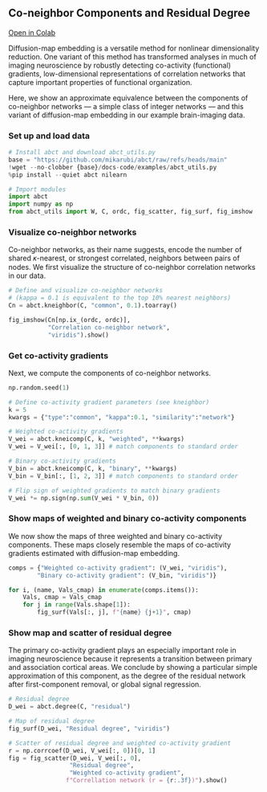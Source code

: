 ## Co-neighbor Components and Residual Degree

[Open in Colab](https://colab.research.google.com/github/mikarubi/abct/blob/main/docs-code/examples/4_kneicomp.ipynb){.btn .btn-dark .btn-sm}

Diffusion-map embedding is a versatile method for nonlinear dimensionality reduction. One variant of this method has transformed analyses in much of imaging neuroscience by robustly detecting co-activity (functional) gradients, low-dimensional representations of correlation networks that capture important properties of functional organization.

Here, we show an approximate equivalence between the components of co-neighbor networks --- a simple class of integer networks --- and this variant of diffusion-map embedding in our example brain-imaging data.

### Set up and load data

```python

# Install abct and download abct_utils.py
base = "https://github.com/mikarubi/abct/raw/refs/heads/main"
!wget --no-clobber {base}/docs-code/examples/abct_utils.py
%pip install --quiet abct nilearn

# Import modules
import abct
import numpy as np
from abct_utils import W, C, ordc, fig_scatter, fig_surf, fig_imshow

```

### Visualize co-neighbor networks

Co-neighbor networks, as their name suggests, encode the number of shared 𝜅-nearest, or strongest correlated, neighbors between pairs of nodes. We first visualize the structure of co-neighbor correlation networks in our data.

```python

# Define and visualize co-neighbor networks
# (kappa = 0.1 is equivalent to the top 10% nearest neighbors)
Cn = abct.kneighbor(C, "common", 0.1).toarray()

fig_imshow(Cn[np.ix_(ordc, ordc)],
           "Correlation co-neighbor network",
           "viridis").show()

```

### Get co-activity gradients

Next, we compute the components of co-neighbor networks.

```python

np.random.seed(1)

# Define co-activity gradient parameters (see kneighbor)
k = 5
kwargs = {"type":"common", "kappa":0.1, "similarity":"network"}

# Weighted co-activity gradients
V_wei = abct.kneicomp(C, k, "weighted", **kwargs)
V_wei = V_wei[:, [0, 1, 3]] # match components to standard order

# Binary co-activity gradients
V_bin = abct.kneicomp(C, k, "binary", **kwargs)
V_bin = V_bin[:, [1, 2, 3]] # match components to standard order

# Flip sign of weighted gradients to match binary gradients
V_wei *= np.sign(np.sum(V_wei * V_bin, 0))

```

### Show maps of weighted and binary co-activity components

We now show the maps of three weighted and binary co-activity components. These maps closely resemble the maps of co-activity gradients estimated with diffusion-map embedding.

```python

comps = {"Weighted co-activity gradient": (V_wei, "viridis"),
        "Binary co-activity gradient": (V_bin, "viridis")}

for i, (name, Vals_cmap) in enumerate(comps.items()):
    Vals, cmap = Vals_cmap
    for j in range(Vals.shape[1]):
        fig_surf(Vals[:, j], f"{name} {j+1}", cmap)

```

### Show map and scatter of residual degree

The primary co-activity gradient plays an especially important role in imaging neuroscience because it represents a transition between primary and association cortical areas. We conclude by showing a particular simple approximation of this component, as the degree of the residual network after first-component removal, or global signal regression.

```python

# Residual degree
D_wei = abct.degree(C, "residual")

# Map of residual degree
fig_surf(D_wei, "Residual degree", "viridis")

# Scatter of residual degree and weighted co-activity gradient
r = np.corrcoef(D_wei, V_wei[:, 0])[0, 1]
fig = fig_scatter(D_wei, V_wei[:, 0], 
                 "Residual degree", 
                 "Weighted co-activity gradient", 
                f"Correllation network (r = {r:.3f})").show()

```
